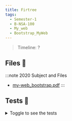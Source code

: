 ```yaml
---
title: Firtree
tags:
  - Semester-1
  - B-NSA-100
  - My_web
  - Bootstrap_MyWeb
---
```

> Timeline: ?


## Files 📂

:::note 2020 Subject and Files
- [my-web_bootstrap.pdf](https://github.com/Studio-17/Epitech-Subjects/raw/main/Semester-1/B-NSA-100/My_web/Bootstrap_MyWeb/my-web_bootstrap.pdf)
:::

## Tests 🤖
<details>
  <summary>Toggle to see the tests</summary>
  <div>
Yo
  </div>
</details>
